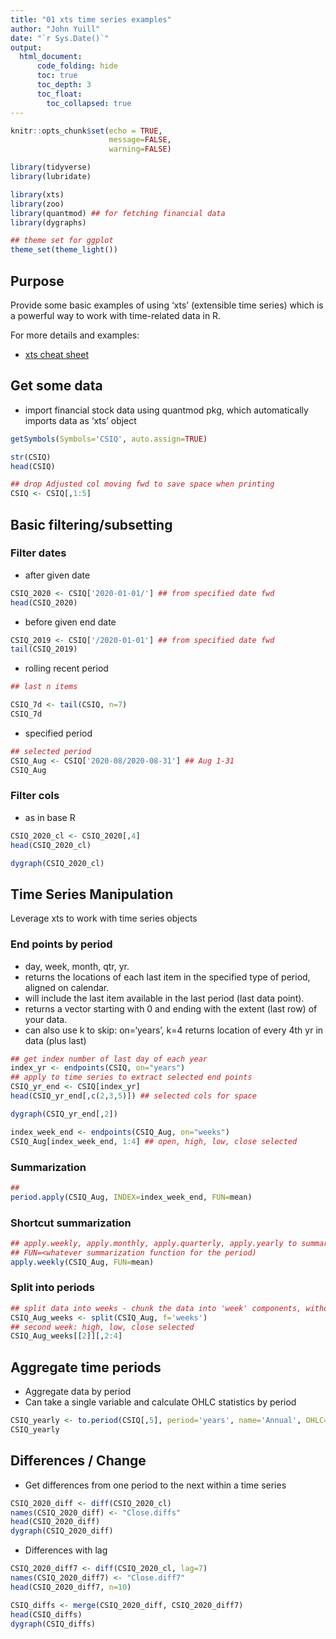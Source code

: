 ```yaml
---
title: "01 xts time series examples"
author: "John Yuill"
date: "`r Sys.Date()`"
output: 
  html_document:
      code_folding: hide
      toc: true
      toc_depth: 3
      toc_float:
        toc_collapsed: true
---
```


```r
knitr::opts_chunk$set(echo = TRUE,
                      message=FALSE,
                      warning=FALSE)

library(tidyverse)
library(lubridate)

library(xts)
library(zoo)
library(quantmod) ## for fetching financial data
library(dygraphs)

## theme set for ggplot
theme_set(theme_light())

```

## Purpose

Provide some basic examples of using 'xts' (extensible time series) which is a powerful way to work with time-related data in R.

For more details and examples:

* [xts cheat sheet](https://www.datacamp.com/community/blog/r-xts-cheat-sheet)

## Get some data

* import financial stock data using quantmod pkg, which automatically imports data as 'xts' object

```r
getSymbols(Symbols='CSIQ', auto.assign=TRUE)

str(CSIQ)
head(CSIQ)

## drop Adjusted col moving fwd to save space when printing
CSIQ <- CSIQ[,1:5]
```

## Basic filtering/subsetting

### Filter dates

* after given date

```r
CSIQ_2020 <- CSIQ['2020-01-01/'] ## from specified date fwd
head(CSIQ_2020)
```

* before given end date

```r
CSIQ_2019 <- CSIQ['/2020-01-01'] ## from specified date fwd
tail(CSIQ_2019)
```

* rolling recent period

```r
## last n items

CSIQ_7d <- tail(CSIQ, n=7) 
CSIQ_7d
```

* specified period

```r
## selected period
CSIQ_Aug <- CSIQ['2020-08/2020-08-31'] ## Aug 1-31
CSIQ_Aug
```

### Filter cols

* as in base R

```r
CSIQ_2020_cl <- CSIQ_2020[,4]
head(CSIQ_2020_cl)

dygraph(CSIQ_2020_cl)
```

## Time Series Manipulation

Leverage xts to work with time series objects 

### End points by period

* day, week, month, qtr, yr.
* returns the locations of each last item in the specified type of period, aligned on calendar.
* will include the last item available in the last period (last data point).
* returns a vector starting with 0 and ending with the extent (last row) of your data.
* can also use k to skip: on='years', k=4 returns location of every 4th yr in data (plus last)

```r
## get index number of last day of each year
index_yr <- endpoints(CSIQ, on="years")
## apply to time series to extract selected end points
CSIQ_yr_end <- CSIQ[index_yr]
head(CSIQ_yr_end[,c(2,3,5)]) ## selected cols for space

dygraph(CSIQ_yr_end[,2])

```

```r
index_week_end <- endpoints(CSIQ_Aug, on="weeks")
CSIQ_Aug[index_week_end, 1:4] ## open, high, low, close selected
```

### Summarization

```r
##
period.apply(CSIQ_Aug, INDEX=index_week_end, FUN=mean)

```

### Shortcut summarization

```r
## apply.weekly, apply.monthly, apply.quarterly, apply.yearly to summarize
## FUN=<whatever summarization function for the period)
apply.weekly(CSIQ_Aug, FUN=mean)
```

### Split into periods

```r
## split data into weeks - chunk the data into 'week' components, without summarizing
CSIQ_Aug_weeks <- split(CSIQ_Aug, f='weeks')
## second week: high, low, close selected
CSIQ_Aug_weeks[[2]][,2:4]
```

## Aggregate time periods

* Aggregate data by period
* Can take a single variable and calculate OHLC statistics by period

```r
CSIQ_yearly <- to.period(CSIQ[,5], period='years', name='Annual', OHLC=TRUE)
CSIQ_yearly
```

## Differences / Change

* Get differences from one period to the next within a time series

```r
CSIQ_2020_diff <- diff(CSIQ_2020_cl)
names(CSIQ_2020_diff) <- "Close.diffs"
head(CSIQ_2020_diff)
dygraph(CSIQ_2020_diff)

```

* Differences with lag

```r
CSIQ_2020_diff7 <- diff(CSIQ_2020_cl, lag=7)
names(CSIQ_2020_diff7) <- "Close.diff7"
head(CSIQ_2020_diff7, n=10)

CSIQ_diffs <- merge(CSIQ_2020_diff, CSIQ_2020_diff7)
head(CSIQ_diffs)
dygraph(CSIQ_diffs)
```

